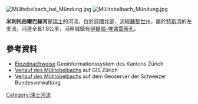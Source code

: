 {{Expand language|1=de|time=2021-01-17T09:52:25+00:00}}
{{Coord|47.45912|N|8.73462|E|display=title}}
[[Image:Mülitobelbach_bei_Mündung.jpg|right]]
[[Image:Mülitobelbach_Mündung.jpg|right]]

'''米利托伯爾巴赫河'''是[[瑞士|瑞士]]的河流，位於該國北部，流經[[蘇黎世州|蘇黎世州]]，屬於[[特斯河_(瑞士)|特斯河]]的左支流，河道全長1.8公里，河畔城鎮有[[伊爾瑙-埃弗雷蒂孔|伊爾瑙-埃弗雷蒂孔]]。

==參考資料==
* [http://maps.zh.ch/ Einzelnachweise] Geoinformationssystem des Kantons Zürich
* [http://maps.zh.ch/s/mormbaoz Verlauf des Mülitobelbachs] auf GIS Zürich
* [https://s.geo.admin.ch/68c8dd2168 Verlauf des Mülitobelbachs] auf dem Geoserver der Schweizer Bundesverwaltung

{{Switzerland-geo-stub}}
[[Category:瑞士河流|Category:瑞士河流]]